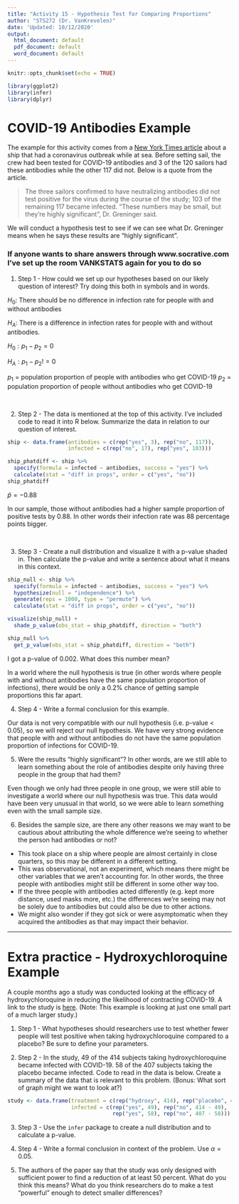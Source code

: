 ---
title: "Activity 15 - Hypothesis Test for Comparing Proportions"
author: "STS272 (Dr. VanKrevelen)"
date: 'Updated: 10/12/2020'
output:
  html_document: default
  pdf_document: default
  word_document: default
---

```{r setup, include=FALSE}
knitr::opts_chunk$set(echo = TRUE)
```

```{r, message = FALSE, warning = FALSE}
library(ggplot2)
library(infer)
library(dplyr)
```

# COVID-19 Antibodies Example

The example for this activity comes from a [New York Times article](https://www.nytimes.com/2020/08/19/health/coronavirus-fishing-boat.html) about a ship that had a coronavirus outbreak while at sea. Before setting sail, the crew had been tested for COVID-19 antibodies and 3 of the 120 sailors had these antibodies while the other 117 did not. Below is a quote from the article.

> The three sailors confirmed to have neutralizing antibodies did not test positive for the virus during the course of the study; 103 of the remaining 117 became infected. "These numbers may be small, but they’re highly significant", Dr. Greninger said.

We will conduct a hypothesis test to see if we can see what Dr. Greninger means when he says these results are "highly significant".

### If anyone wants to share answers through www.socrative.com I've set up the room VANKSTATS again for you to do so

1. Step 1 - How could we set up our hypotheses based on our likely question of interest? Try doing this both in symbols and in words.

$H_0$: There should be no difference in infection rate for people with and without antibodies

$H_A$: There is a difference in infection rates for people with and without antibodies.

$H_0: p_1 - p_2 = 0$

$H_A: p_1 - p_2 != 0$

$p_1$ = population proportion of people with antibodies who get COVID-19
$p_2$ = population proportion of people without antibodies who get COVID-19

<br>

2. Step 2 - The data is mentioned at the top of this activity. I've included code to read it into R below. Summarize the data in relation to our question of interest.

```{r}
ship <- data.frame(antibodies = c(rep("yes", 3), rep("no", 117)),
                   infected = c(rep("no", 17), rep("yes", 103)))

ship_phatdiff <- ship %>%
  specify(formula = infected ~ antibodies, success = "yes") %>%
  calculate(stat = "diff in props", order = c("yes", "no"))
ship_phatdiff
```

$\hat{p} = -0.88$

In our sample, those without antibodies had a higher sample proportion of positive tests by 0.88. In other words their infection rate was 88 percentage points bigger.

<br>


3. Step 3 - Create a null distribution and visualize it with a p-value shaded in. Then calculate the p-value and write a sentence about what it means in this context.

```{r}
ship_null <- ship %>%
  specify(formula = infected ~ antibodies, success = "yes") %>%
  hypothesize(null = "independence") %>%
  generate(reps = 1000, type = "permute") %>%
  calculate(stat = "diff in props", order = c("yes", "no"))

visualize(ship_null) +
  shade_p_value(obs_stat = ship_phatdiff, direction = "both")
```

```{r}
ship_null %>%
  get_p_value(obs_stat = ship_phatdiff, direction = "both")
```

I got a p-value of 0.002. What does this number mean?

In a world where the null hypothesis is true (in other words where people with and without antibodies have the same population proportion of infections), there would be only a 0.2% chance of getting sample proportions this far apart.



4. Step 4 - Write a formal conclusion for this example.

Our data is not very compatible with our null hypothesis (i.e. p-value < 0.05), so we will reject our null hypothesis. We have very strong evidence that people with and without antibodies do not have the same population proportion of infections for COVID-19.


5. Were the results "highly significant"? In other words, are we still able to learn something about the role of antibodies despite only having three people in the group that had them?

Even though we only had three people in one group, we were still able to investigate a world where our null hypothesis was true. This data would have been very unusual in that world, so we were able to learn something even with the small sample size.



6. Besides the sample size, are there any other reasons we may want to be cautious about attributing the whole difference we're seeing to whether the person had antibodies or not?

- This took place on a ship where people are almost certainly in close quarters, so this may be different in a different setting.
- This was observational, not an experiment, which means there might be other variables that we aren't accounting for. In other words, the three people with antibodies might still be different in some other way too.
- If the three people with antibodies acted differently (e.g. kept more distance, used masks more, etc.) the differences we're seeing may not be solely due to antibodies but could also be due to other actions.
- We might also wonder if they got sick or were asymptomatic when they acquired the antibodies as that may impact their behavior.


---

# Extra practice - Hydroxychloroquine Example

A couple months ago a study was conducted looking at the efficacy of hydroxychloroquine in reducing the likelihood of contracting COVID-19. A link to the study is [here](https://www.nejm.org/doi/pdf/10.1056/NEJMoa2016638?articleTools=true). (Note: This example is looking at just one small part of a much larger study.)

1. Step 1 - What hypotheses should researchers use to test whether fewer people will test positive when taking hydroxychloroquine compared to a placebo? Be sure to define your parameters.

2. Step 2 - In the study, 49 of the 414 subjects taking hydroxychloroquine became infected with COVID-19. 58 of the 407 subjects taking the placebo became infected. Code to read in the data is below. Create a summary of the data that is relevant to this problem. (Bonus: What sort of graph might we want to look at?)

```{r}
study <- data.frame(treatment = c(rep("hydroxy", 414), rep("placebo", 407)),
                    infected = c(rep("yes", 49), rep("no", 414 - 49),
                                 rep("yes", 58), rep("no", 407 - 58)))
```

3. Step 3 - Use the `infer` package to create a null distribution and to calculate a p-value.

4. Step 4 - Write a formal conclusion in context of the problem. Use $\alpha = 0.05$.

5. The authors of the paper say that the study was only designed with sufficient power to find a reduction of at least 50 percent. What do you think this means? What do you think researchers do to make a test "powerful" enough to detect smaller differences?